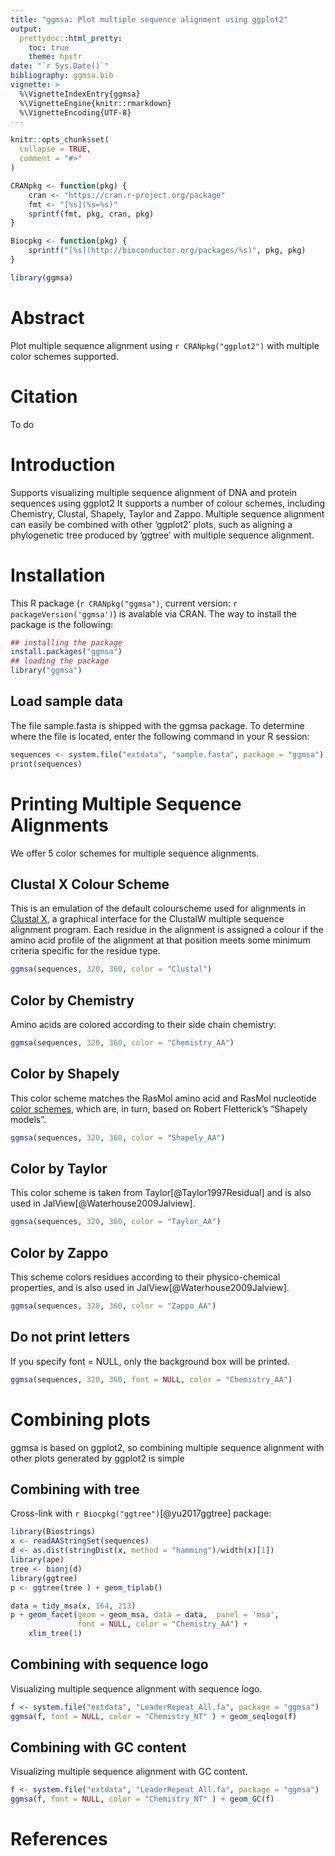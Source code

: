 ```yaml
---
title: "ggmsa: Plot multiple sequence alignment using ggplot2"
output: 
  prettydoc::html_pretty:
    toc: true
    theme: hpstr
date: "`r Sys.Date()`"
bibliography: ggmsa.bib
vignette: >
  %\VignetteIndexEntry{ggmsa}
  %\VignetteEngine{knitr::rmarkdown}
  %\VignetteEncoding{UTF-8}
---
```


```r
knitr::opts_chunk$set(
  collapse = TRUE,
  comment = "#>"
)

CRANpkg <- function(pkg) {
    cran <- "https://cran.r-project.org/package"
    fmt <- "[%s](%s=%s)"
    sprintf(fmt, pkg, cran, pkg)
}

Biocpkg <- function(pkg) {
    sprintf("[%s](http://bioconductor.org/packages/%s)", pkg, pkg)
}
```

```r
library(ggmsa)
```

# Abstract

Plot multiple sequence alignment using `r CRANpkg("ggplot2")` with multiple color schemes supported.

# Citation

To do

# Introduction

Supports visualizing multiple sequence alignment of DNA and protein sequences using ggplot2 It supports a number of colour schemes, including Chemistry, Clustal, Shapely, Taylor and Zappo. Multiple sequence alignment can easily be combined with other 'ggplot2' plots, such as aligning a phylogenetic tree produced by 'ggtree' with multiple sequence alignment.

# Installation

This R package (`r CRANpkg("ggmsa")`, current version: `r packageVersion('ggmsa')`) is avalable via CRAN. The way to install the package is the following:

```r
## installing the package
install.packages("ggmsa")
## loading the package
library("ggmsa")
```

## Load sample data

The file sample.fasta is shipped with the ggmsa package. To determine where the file is located, enter the following command in your R session:

```r
sequences <- system.file("extdata", "sample.fasta", package = "ggmsa")
print(sequences)
```

# Printing Multiple Sequence Alignments

We offer 5 color schemes for multiple sequence alignments.

## Clustal X Colour Scheme

This is an emulation of the default colourscheme used for alignments in [Clustal X](http://www.jalview.org/help/html/colourSchemes/clustal.html), a graphical interface for the ClustalW multiple sequence alignment program. Each residue in the alignment is assigned a colour if the amino acid profile of the alignment at that position meets some minimum criteria specific for the residue type.

```r
ggmsa(sequences, 320, 360, color = "Clustal")
```

## Color by Chemistry

Amino acids are colored according to their side chain chemistry:

```r
ggmsa(sequences, 320, 360, color = "Chemistry_AA")
```

## Color by Shapely

This color scheme matches the RasMol amino acid and RasMol nucleotide [color schemes](http://openrasmol.org/doc/rasmol.html#shapelycolours), which are, in turn, based on Robert Fletterick’s "Shapely models".

```r
ggmsa(sequences, 320, 360, color = "Shapely_AA")
```

## Color by Taylor

This color scheme is taken from Taylor[@Taylor1997Residual] and is also used in JalView[@Waterhouse2009Jalview].

```r
ggmsa(sequences, 320, 360, color = "Taylor_AA")
```

## Color by Zappo

This scheme colors residues according to their physico-chemical properties, and is also used in JalView[@Waterhouse2009Jalview].

```r
ggmsa(sequences, 320, 360, color = "Zappo_AA")
```

## Do not print letters

If you specify font = NULL, only the background box will be printed.
```r
ggmsa(sequences, 320, 360, font = NULL, color = "Chemistry_AA")
```

# Combining plots

ggmsa is based on ggplot2, so combining multiple sequence alignment with other plots generated by ggplot2 is simple

## Combining with tree

Cross-link with `r Biocpkg("ggtree")`[@yu2017ggtree] package:

```r
library(Biostrings)
x <- readAAStringSet(sequences)
d <- as.dist(stringDist(x, method = "hamming")/width(x)[1])
library(ape)
tree <- bionj(d)
library(ggtree)
p <- ggtree(tree ) + geom_tiplab()

data = tidy_msa(x, 164, 213)
p + geom_facet(geom = geom_msa, data = data,  panel = 'msa',
               font = NULL, color = "Chemistry_AA") +
    xlim_tree(1)
```

## Combining with sequence logo

Visualizing multiple sequence alignment with sequence logo.

```r
f <- system.file("extdata", "LeaderRepeat_All.fa", package = "ggmsa")
ggmsa(f, font = NULL, color = "Chemistry_NT" ) + geom_seqlogo(f)
```

## Combining with GC content

Visualizing multiple sequence alignment with GC content.

```r
f <- system.file("extdata", "LeaderRepeat_All.fa", package = "ggmsa")
ggmsa(f, font = NULL, color = "Chemistry_NT" ) + geom_GC(f)
```

# References
